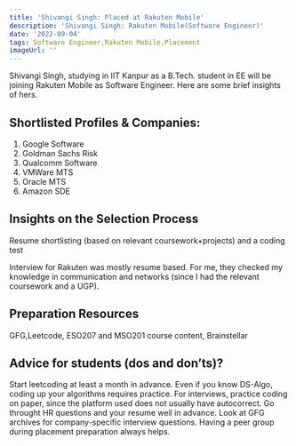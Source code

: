 ```yaml
---
title: 'Shivangi Singh: Placed at Rakuten Mobile'
description: 'Shivangi Singh: Rakuten Mobile(Software Engineer)'
date: '2022-09-04'
tags: Software Engineer,Rakuten Mobile,Placement
imageUrl: ''
---
```


Shivangi Singh, studying in IIT Kanpur as a B.Tech. student in EE will be joining Rakuten Mobile as Software Engineer. Here are some brief
insights of hers.

## Shortlisted Profiles & Companies:
1. Google Software
2. Goldman Sachs Risk
3. Qualcomm Software
4. VMWare MTS
5. Oracle MTS
6. Amazon SDE

## Insights on the Selection Process
Resume shortlisting (based on relevant coursework+projects) and a coding test

Interview for Rakuten was mostly resume based. For me, they checked my knowledge in
communication and networks (since I had the relevant coursework and a UGP).

##  Preparation Resources
GFG,Leetcode, ESO207 and MSO201 course content, Brainstellar

## Advice for students (dos and don’ts)? 
Start leetcoding at least a month in advance. Even if you know DS-Algo, coding up your
algorithms requires practice. For interviews, practice coding on paper, since the platform used
does not usually have autocorrect. Go throught HR questions and your resume well in
advance. Look at GFG archives for company-specific interview questions. Having a peer
group during placement preparation always helps.

